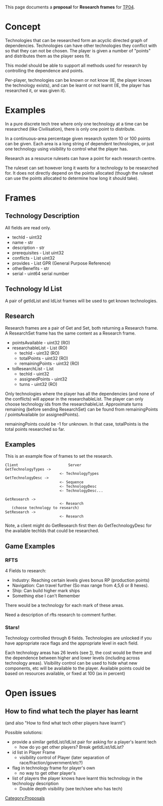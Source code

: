 This page documents a '''proposal''' for '''Research frames''' for [[TP04]].

= Concept =
Technologies that can be researched form an acyclic directed graph of dependencies. Technologies can have other technologies they conflict with so that they can not be chosen. The player is given a number of "points" and distributes them as the player sees fit.

This model should be able to support all methods used for research by controlling the dependence and points.

Per-player, technologies can be known or not know (IE, the player knows the technology exists), and can be learnt or not learnt (IE, the player has researched it, or was given it).

= Examples =
In a pure discrete tech tree where only one technology at a time can be researched (like Civilisation), there is only one point to distribute.

In a continuous-area percentage given research system 10 or 100 points can be given. Each area is a long string of dependent technologies, or just one technology using visibility to control what the player has.

Research as a resource rulesets can have a point for each research centre.

The ruleset can set however long it wants for a technology to be researched for. It does not directly depend on the points allocated (though the ruleset can use the points allocated to determine how long it should take).

= Frames =

== Technology Description ==
All fields are read only.

* techId - uint32
* name - str
* description - str
* prerequisites - List uint32
* conflicts - List uint32
* provides - List GPR (General Purpose Reference)
* otherBenefits - str
* serial - uint64 serial number

== Technology Id List ==
A pair of getIdList and IdList frames will be used to get known technologies.

== Research ==
Research frames are a pair of Get and Set, both returning a Research frame. A ResearchSet frame has the same content as a Research frame.

* pointsAvailable - uint32 (RO)
* researchableList - List (RO)
** techId - uint32 (RO)
** totalPoints - uint32 (RO)
** remainingPoints - uint32 (RO)
* toResearchList - List
** techId - uint32
** assignedPoints - uint32
** turns - uint32 (RO)

Only technologies where the player has all the dependencies (and none of the conflicts) will appear in the researchableList. The player can only choose technology ids from the researchableList. Approximate turns remaining (before sending ResearchSet) can be found from remainingPoints / pointsAvailable (or assignedPoints).

remainingPoints could be -1 for unknown. In that case, totalPoints is the total points researched so far.

== Examples ==

This is an example flow of frames to set the research.

<pre>
Client                       Server
GetTechnologyTypes ->
                         <- TechnologyTypes
GetTechnologyDesc ->
                         <- Sequence
                         <- TechnologyDesc
                         <- TechnologyDesc...

GetResearch ->
                         <- Research
   (choose technology to research)
SetResearch ->
                         <- Research
</pre>

Note, a client might do GetResearch first then do GetTechnologyDesc for the available techIds that could be researched.

== Game Examples ==

=== RFTS ===

4 Fields to research:
* Industry: Reaching certain levels gives bonus RP (production points)
* Navigation: Can travel further (So max range from 4,5,6 or 8 hexes).
* Ship: Can build higher mark ships
* Something else I can't Remember

There would be a technology for each mark of these areas.

Need a description of rfts research to comment further.

=== Stars! ===

Technology controlled through 6 fields.  Technologies are unlocked if you have appropriate race flags and the appropriate level in each field.

Each technology areas has 26 levels (see [http://wiki.gible.net/index.php/Guts_of_research_costs]), the cost would be there and the dependence between higher and lower levels (including across technology areas). Visibility control can be used to hide what new components, etc will be available to the player. Available points could be based on resources available, or fixed at 100 (as in percent)

= Open issues =
== How to find what tech the player has learnt ==
(and also "How to find what tech other players have learnt")

Possible solutions:
* provide a similar getIdList/IdList pair for asking for a player's learnt tech
** how do yo get other players? Break getIdList/IdList?
* id list in Player Frame
** visibility control of Player (later separation of race/fraction/government/etc?)
* flag in technology frame for player's own
** no way to get other player's
* list of players the player knows have learnt this technology in the technology description
** Double depth visibility (see tech/see who has tech)


[[Category:Proposals]]